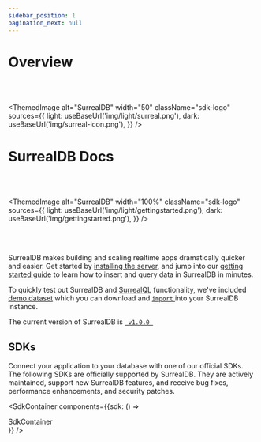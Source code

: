 ```yaml
---
sidebar_position: 1
pagination_next: null
---
```



# Overview

<br /><br />

<ThemedImage
  alt="SurrealDB"
  width="50"
  className="sdk-logo"
  sources={{
    light: useBaseUrl('img/light/surreal.png'),
    dark: useBaseUrl('img/surreal-icon.png'),
  }}
/>

# SurrealDB Docs

<br /><br />

<ThemedImage
  alt="SurrealDB"
  width="100%"
  className="sdk-logo"
  sources={{
    light: useBaseUrl('img/light/gettingstarted.png'),
    dark: useBaseUrl('img/gettingstarted.png'),
  }}
/>

<br /><br />

SurrealDB makes building and scaling realtime apps dramatically quicker and easier. Get started by [installing the server](/docs/installation/overview), and jump into our [getting started guide](/docs/introduction/start) to learn how to insert and query data in SurrealDB in minutes.

To quickly test out SurrealDB and [SurrealQL](/docs/surrealql/overview) functionality, we've included [demo dataset](/docs/surrealql/demo) which you can download and [<code>import</code> ](/docs/cli/import)into your SurrealDB instance.

<span>The current version of SurrealDB </span><span> is <a href='https://surrealdb.com/releases'> <code> v1.0.0 </code> </a></span>


## SDKs

Connect your application to your database with one of our official SDKs. The following SDKs are officially supported by SurrealDB. They are actively maintained, support new SurrealDB features, and receive bug fixes, performance enhancements, and security patches.

<SdkContainer components={{sdk: () => <div>SdkContainer</div>}} />
